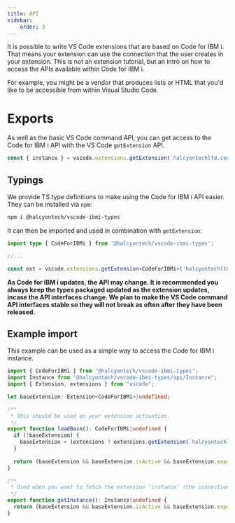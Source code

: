 ```yaml
---
title: API
sidebar:
    order: 3
---
```


It is possible to write VS Code extensions that are based on Code for IBM i. That means your extension can use the connection that the user creates in your extension. This is not an extension tutorial, but an intro on how to access the APIs available within Code for IBM i.

For example, you might be a vendor that produces lists or HTML that you'd like to be accessible from within Visual Studio Code.

# Exports

As well as the basic VS Code command API, you can get access to the Code for IBM i API with the VS Code `getExtension` API.

```ts
const { instance } = vscode.extensions.getExtension(`halcyontechltd.code-for-ibmi`).exports;
```

## Typings

We provide TS type definitions to make using the Code for IBM i API easier. They can be installed via `npm`:

```bash title="terminal"
npm i @halcyontech/vscode-ibmi-types
```

It can then be imported and used in combination with `getExtension`:

```ts
import type { CodeForIBMi } from '@halcyontech/vscode-ibmi-types';

//...

const ext = vscode.extensions.getExtension<CodeForIBMi>('halcyontechltd.code-for-ibmi');
```


**As Code for IBM i updates, the API may change. It is recommended you always keep the types packaged updated as the extension updates, incase the API interfaces change. We plan to make the VS Code command API interfaces stable so they will not break as often after they have been released.**

## Example import

This example can be used as a simple way to access the Code for IBM i instance.

```ts
import { CodeForIBMi } from "@halcyontech/vscode-ibmi-types";
import Instance from "@halcyontech/vscode-ibmi-types/api/Instance";
import { Extension, extensions } from "vscode";

let baseExtension: Extension<CodeForIBMi>|undefined;

/**
 * This should be used on your extension activation.
 */
export function loadBase(): CodeForIBMi|undefined {
  if (!baseExtension) {
    baseExtension = (extensions ? extensions.getExtension(`halcyontechltd.code-for-ibmi`) : undefined);
  }
  
  return (baseExtension && baseExtension.isActive && baseExtension.exports ? baseExtension.exports : undefined);
}

/**
 * Used when you want to fetch the extension 'instance' (the connection)
 */
export function getInstance(): Instance|undefined {
  return (baseExtension && baseExtension.isActive && baseExtension.exports ? baseExtension.exports.instance : undefined);
}
```
